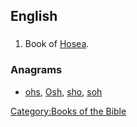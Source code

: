 {{also|hos|hoş|hős}}
==English==

==={{abbreviation}}===
{{infl|en|abbreviation}}
# {{biblical}} Book of [[Hosea]].

===Anagrams===
* [[ohs#English|ohs]], [[Osh#English|Osh]], [[sho#English|sho]], [[soh#English|soh]]

[[Category:Books of the Bible]]